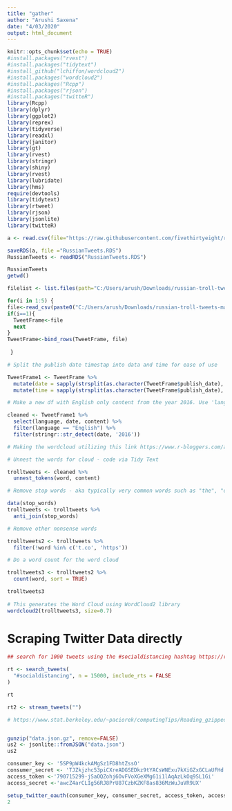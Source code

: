 ```yaml
---
title: "gather"
author: "Arushi Saxena"
date: "4/03/2020"
output: html_document
---
```


```r
knitr::opts_chunk$set(echo = TRUE)
#install.packages("rvest")
#install.packages("tidytext")
#install_github("lchiffon/wordcloud2")
#install.packages("wordcloud2")
#install.packages("Rcpp")
#install.packages("rjson")
#install.packages("twitteR")
library(Rcpp)
library(dplyr)
library(ggplot2)
library(reprex)
library(tidyverse)
library(readxl)
library(janitor)
library(gt)
library(rvest)
library(stringr)
library(shiny)
library(rvest)
library(lubridate)
library(hms)
require(devtools)
library(tidytext)
library(rtweet)
library(rjson)
library(jsonlite)
library(twitteR)
```

```r
a <- read.csv(file="https://raw.githubusercontent.com/fivethirtyeight/russian-troll-tweets/master/IRAhandle_tweets_1.csv") 
```
```r
saveRDS(a, file ="RussianTweets.RDS")
RussianTweets <- readRDS("RussianTweets.RDS")

RussianTweets
getwd()

filelist <- list.files(path="C:/Users/arush/Downloads/russian-troll-tweets-master/russian-troll-tweets-master", pattern="*.csv")

for(i in 1:5) {
file<-read_csv(paste0("C:/Users/arush/Downloads/russian-troll-tweets-master/russian-troll-tweets-master/", filelist[i]))
if(i==1){
  TweetFrame<-file
  next
}
TweetFrame<-bind_rows(TweetFrame, file)
 
 }

```

```r

# Split the publish date timestap into data and time for ease of use

TweetFrame1 <- TweetFrame %>%
  mutate(date = sapply(strsplit(as.character(TweetFrame$publish_date), " "), "[", 1)) %>%
  mutate(time = sapply(strsplit(as.character(TweetFrame$publish_date), " "), "[", 2))

# Make a new df with English only content from the year 2016. Use 'language' and 'publish_date'

cleaned <- TweetFrame1 %>%
  select(language, date, content) %>%
  filter(language == "English") %>%
  filter(stringr::str_detect(date, '2016'))

# Making the wordcloud utilizing this link https://www.r-bloggers.com/awesome-twitter-word-clouds-in-r/

# Unnest the words for cloud - code via Tidy Text

trolltweets <- cleaned %>% 
  unnest_tokens(word, content)

# Remove stop words - aka typically very common words such as "the", "of" etc

data(stop_words)
trolltweets <- trolltweets %>%
  anti_join(stop_words)

# Remove other nonsense words

trolltweets2 <- trolltweets %>%
  filter(!word %in% c('t.co', 'https'))

# Do a word count for the word cloud

trolltweets3 <- trolltweets2 %>%
  count(word, sort = TRUE)

trolltweets3
  
# This generates the Word Cloud using WordCloud2 library
wordcloud2(trolltweets3, size=0.7)

```

# Scraping Twitter Data directly
```r
## search for 1000 tweets using the #socialdistancing hashtag https://rtweet.info/

rt <- search_tweets(
  "#socialdistancing", n = 15000, include_rts = FALSE
)

rt

rt2 <- stream_tweets("")
```

```r
# https://www.stat.berkeley.edu/~paciorek/computingTips/Reading_gzipped_bzipped_zip.html


gunzip("data.json.gz", remove=FALSE)
us2 <- jsonlite::fromJSON("data.json")
us2
```

```r
consumer_key <- '5SP9pW4kckAMgSz1FD8htZssO'
consumer_secret <- 'TJZkjzhc53piCXreADGSEDkz9tYACsWNExu7kXiGZxGCLaUFHd'
access_token <-'790715299-jSaOQZohj6OvFVoXGeXMg61i1lAqAzLkOq9SL1Gi'
access_secret <-'awcZ4arCLIg56RJ8PrU87CzbKZKF8as836MzWuJuVR9UX'

setup_twitter_oauth(consumer_key, consumer_secret, access_token, access_secret)
2
```



